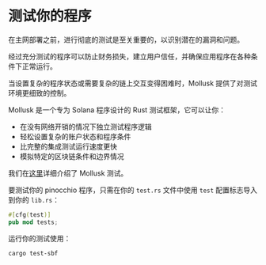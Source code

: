 
# 测试你的程序  

在主网部署之前，进行彻底的测试是至关重要的，以识别潜在的漏洞和问题。

经过充分测试的程序可以防止财务损失，建立用户信任，并确保应用程序在各种条件下正常运行。

<ArticleSection name="Mollusk 测试" id="mollusk-tests" level="h2" />

当设置复杂的程序状态或需要复杂的链上交互变得困难时，Mollusk 提供了对测试环境更细致的控制。

Mollusk 是一个专为 Solana 程序设计的 Rust 测试框架，它可以让你：
- 在没有网络开销的情况下独立测试程序逻辑
- 轻松设置复杂的账户状态和程序条件
- 比完整的集成测试运行速度更快
- 模拟特定的区块链条件和边界情况

我们在[这里](/zh-CN/courses/testing-with-mollusk)详细介绍了 Mollusk 测试。

要测试你的 pinocchio 程序，只需在你的 `test.rs` 文件中使用 `test` 配置标志导入到你的 `lib.rs`：

```rust
#[cfg(test)]
pub mod tests;
```

运行你的测试使用：

```
cargo test-sbf
```